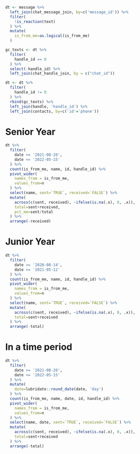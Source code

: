 
```r
dt <- message %>%
  left_join(chat_message_join, by=c('message_id')) %>%
  filter(
    !is_reaction(text)
  ) %>%
  mutate(
    is_from_me=as.logical(is_from_me)
  )

gc_texts <- dt %>%
  filter(
    handle_id == 0
  ) %>%
  select(-handle_id) %>%
  left_join(chat_handle_join, by = c("chat_id"))

dt <- dt %>%
  filter(
    handle_id != 0
  ) %>%
  rbind(gc_texts) %>%
  left_join(handle, 'handle_id') %>%
  left_join(contacts, by=c('id'='phone'))
```


# Senior Year
```r
dt %>%
  filter(
    date >= '2021-08-20',
    date <= '2022-05-15'
  ) %>%
  count(is_from_me, name, id, handle_id) %>%
  pivot_wider(
    names_from = is_from_me,
    values_from=n
  ) %>%
  select(name, sent=`TRUE`, received=`FALSE`) %>%
  mutate(
    across(c(sent, received), ~ifelse(is.na(.x), 0, .x)),
    total=sent+received,
    pct_me=sent/total
  ) %>%
  arrange(-received)
```


# Junior Year
```r
dt %>%
  filter(
    date >= '2020-08-14',
    date <= '2021-05-12'
  ) %>%
  count(is_from_me, name, id, handle_id) %>%
  pivot_wider(
    names_from = is_from_me,
    values_from=n
  ) %>%
  select(name, sent=`TRUE`, received=`FALSE`) %>%
  mutate(
    across(c(sent, received), ~ifelse(is.na(.x), 0, .x)),
    total=sent+received
  ) %>%
  arrange(-total)
```

# In a time period
```r
dt %>%
  filter(
    date >= '2021-08-20',
    date <= '2022-05-15'
  ) %>%
  mutate(
    date=lubridate::round_date(date, 'day')
  ) %>%
  count(is_from_me, name, date, id, handle_id) %>%
  pivot_wider(
    names_from = is_from_me,
    values_from=n
  ) %>%
  select(name, date, sent=`TRUE`, received=`FALSE`) %>%
  mutate(
    across(c(sent, received), ~ifelse(is.na(.x), 0, .x)),
    total=sent+received
  ) %>%
  arrange(-total)
```

